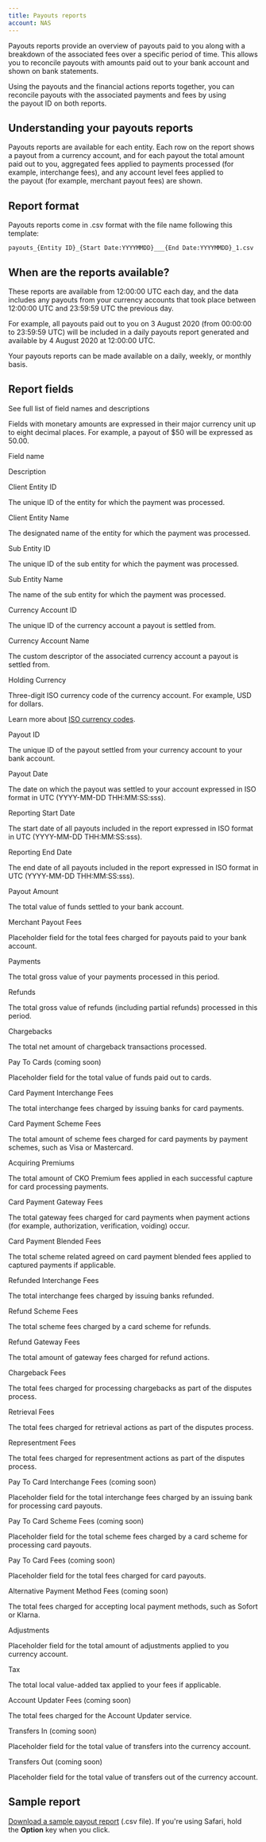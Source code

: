 ```yaml
---
title: Payouts reports
account: NAS
---
```


Payouts reports provide an overview of payouts paid to you along with a breakdown of the associated fees over a specific period of time. This allows you to reconcile payouts with amounts paid out to your bank account and shown on bank statements.

Using the payouts and the financial actions reports together, you can reconcile payouts with the associated payments and fees by using the payout ID on both reports.

Understanding your payouts reports
----------------------------------

Payouts reports are available for each entity. Each row on the report shows a payout from a currency account, and for each payout the total amount paid out to you, aggregated fees applied to payments processed (for example, interchange fees), and any account level fees applied to the payout (for example, merchant payout fees) are shown.

Report format
-------------

Payouts reports come in .csv format with the file name following this template:

`payouts_{Entity ID}_{Start Date:YYYYMMDD}___{End Date:YYYYMMDD}_1.csv`

When are the reports available?
-------------------------------

These reports are available from 12:00:00 UTC each day, and the data includes any payouts from your currency accounts that took place between 12:00:00 UTC and 23:59:59 UTC the previous day.

For example, all payouts paid out to you on 3 August 2020 (from 00:00:00 to 23:59:59 UTC) will be included in a daily payouts report generated and available by 4 August 2020 at 12:00:00 UTC.

Your payouts reports can be made available on a daily, weekly, or monthly basis.

Report fields
-------------

 See full list of field names and descriptions

Fields with monetary amounts are expressed in their major currency unit up to eight decimal places. For example, a payout of $50 will be expressed as 50.00.

Field name

Description

Client Entity ID

The unique ID of the entity for which the payment was processed.

Client Entity Name

The designated name of the entity for which the payment was processed.

Sub Entity ID

The unique ID of the sub entity for which the payment was processed.

Sub Entity Name

The name of the sub entity for which the payment was processed.

Currency Account ID

The unique ID of the currency account a payout is settled from.

Currency Account Name

The custom descriptor of the associated currency account a payout is settled from.

Holding Currency

Three-digit ISO currency code of the currency account. For example, USD for dollars.

Learn more about [ISO currency codes](/display/x/Currency+codes).

Payout ID

The unique ID of the payout settled from your currency account to your bank account.

Payout Date

The date on which the payout was settled to your account expressed in ISO format in UTC (YYYY-MM-DD THH:MM:SS:sss).

Reporting Start Date

The start date of all payouts included in the report expressed in ISO format in UTC (YYYY-MM-DD THH:MM:SS:sss).

Reporting End Date

The end date of all payouts included in the report expressed in ISO format in UTC (YYYY-MM-DD THH:MM:SS:sss).

Payout Amount

The total value of funds settled to your bank account.

Merchant Payout Fees

Placeholder field for the total fees charged for payouts paid to your bank account.

Payments

The total gross value of your payments processed in this period.

Refunds

The total gross value of refunds (including partial refunds) processed in this period.

Chargebacks

The total net amount of chargeback transactions processed.

Pay To Cards (coming soon)

Placeholder field for the total value of funds paid out to cards.

Card Payment Interchange Fees

The total interchange fees charged by issuing banks for card payments.

Card Payment Scheme Fees

The total amount of scheme fees charged for card payments by payment schemes, such as Visa or Mastercard.

Acquiring Premiums

The total amount of CKO Premium fees applied in each successful capture for card processing payments.

Card Payment Gateway Fees

The total gateway fees charged for card payments when payment actions (for example, authorization, verification, voiding) occur.

Card Payment Blended Fees

The total scheme related agreed on card payment blended fees applied to captured payments if applicable.

Refunded Interchange Fees

The total interchange fees charged by issuing banks refunded.

Refund Scheme Fees

The total scheme fees charged by a card scheme for refunds.

Refund Gateway Fees

The total amount of gateway fees charged for refund actions.

Chargeback Fees

The total fees charged for processing chargebacks as part of the disputes process.

Retrieval Fees

The total fees charged for retrieval actions as part of the disputes process.

Representment Fees

The total fees charged for representment actions as part of the disputes process.

Pay To Card Interchange Fees (coming soon)

Placeholder field for the total interchange fees charged by an issuing bank for processing card payouts.

Pay To Card Scheme Fees (coming soon)

Placeholder field for the total scheme fees charged by a card scheme for processing card payouts.

Pay To Card Fees (coming soon)

Placeholder field for the total fees charged for card payouts.

Alternative Payment Method Fees (coming soon)

The total fees charged for accepting local payment methods, such as Sofort or Klarna.

Adjustments

Placeholder field for the total amount of adjustments applied to you currency account.

Tax

The total local value-added tax applied to your fees if applicable.

Account Updater Fees (coming soon)

The total fees charged for the Account Updater service.

Transfers In (coming soon)

Placeholder field for the total value of transfers into the currency account.

Transfers Out (coming soon)

Placeholder field for the total value of transfers out of the currency account.

Sample report
-------------

[Download a sample payout report](https://assets.checkout.com/docs/downloads/SAMPLE-payouts_ent_zxmc2csd961nfd2mcwzkvdgmpb_20210114_20210115_1.csv) (.csv file). If you're using Safari, hold the **Option** key when you click.
